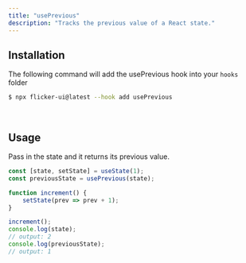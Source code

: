 ```yaml
---
title: "usePrevious"
description: "Tracks the previous value of a React state."
---
```


## Installation

The following command will add the usePrevious hook into your `hooks` folder

```bash
$ npx flicker-ui@latest --hook add usePrevious
```

<br />

## Usage

Pass in the state and it returns its previous value.
```js
const [state, setState] = useState(1);
const previousState = usePrevious(state);

function increment() {
    setState(prev => prev + 1);
}

increment();
console.log(state);
// output: 2
console.log(previousState); 
// output: 1
```